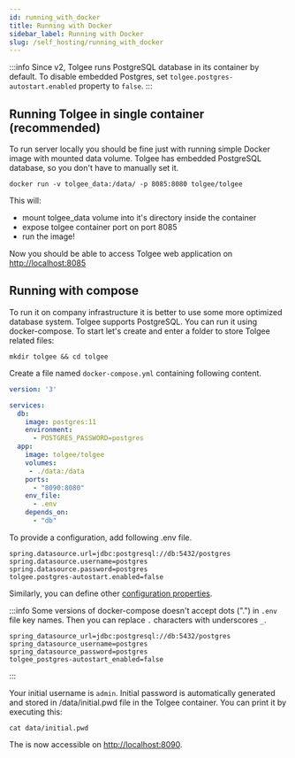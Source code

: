 ```yaml
---
id: running_with_docker
title: Running with Docker
sidebar_label: Running with Docker
slug: /self_hosting/running_with_docker
---
```


:::info
Since v2, Tolgee runs PostgreSQL database in its container by default. To disable embedded Postgres, set
`tolgee.postgres-autostart.enabled` property to `false`.
:::

## Running Tolgee in single container (recommended)
To run server locally you should be fine just with running simple Docker image with mounted data volume.
Tolgee has embedded PostgreSQL database, so you don't have to manually set it.

```
docker run -v tolgee_data:/data/ -p 8085:8080 tolgee/tolgee
```

This will:
 - mount tolgee_data volume into it's directory inside the container
 - expose tolgee container port on port 8085
 - run the image!

Now you should be able to access Tolgee web application on [http://localhost:8085](http://localhost:8085)

## Running with compose
To run it on company infrastructure it is better to use some more optimized database system. Tolgee supports PostgreSQL.
You can run it using docker-compose.
To start let's create and enter a folder to store Tolgee related files:
```
mkdir tolgee && cd tolgee
```

Create a file named `docker-compose.yml` containing following content.
```yaml title="docker-compose.yml"
version: '3'

services:
  db:
    image: postgres:11
    environment:
      - POSTGRES_PASSWORD=postgres
  app:
    image: tolgee/tolgee
    volumes:
     - ./data:/data
    ports:
      - "8090:8080"
    env_file:
      - .env
    depends_on:
      - "db"
```

To provide a configuration, add following .env file.
```properties title=".env"
spring.datasource.url=jdbc:postgresql://db:5432/postgres
spring.datasource.username=postgres
spring.datasource.password=postgres
tolgee.postgres-autostart.enabled=false
```
Similarly, you can define other [configuration properties](configuration).

:::info
Some versions of docker-compose doesn't accept dots (".") in `.env` file key names. Then you can replace `.` characters with
underscores `_`.
```properties title=".env"
spring_datasource_url=jdbc:postgresql://db:5432/postgres
spring_datasource_username=postgres
spring_datasource_password=postgres
tolgee_postgres-autostart_enabled=false
```
:::

Your initial username is `admin`. Initial password is automatically generated and stored in /data/initial.pwd file in the
Tolgee container. You can print it by executing this:
```
cat data/initial.pwd
```

The is now accessible on [http://localhost:8090](http://localhost:8090).
